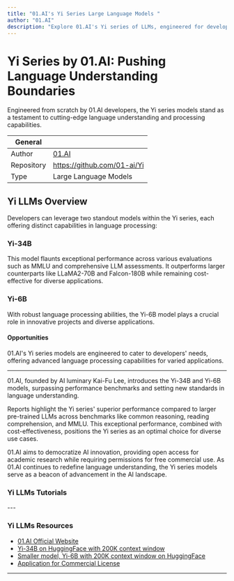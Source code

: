 ```yaml
---
title: "01.AI's Yi Series Large Language Models "
author: "01.AI"
description: "Explore 01.AI's Yi series of LLMs, engineered for developers seeking robust language processing capabilities."
---
```


# Yi Series by 01.AI: Pushing Language Understanding Boundaries
Engineered from scratch by 01.AI developers, the Yi series models stand as a testament to cutting-edge language understanding and processing capabilities.

| General  |  |
| --- | --- |
| Author | [01.AI](https://01.ai)  |
| Repository | https://github.com/01-ai/Yi |
| Type | Large Language Models |


## Yi LLMs Overview
Developers can leverage two standout models within the Yi series, each offering distinct capabilities in language processing:

### Yi-34B
This model flaunts exceptional performance across various evaluations such as MMLU and comprehensive LLM assessments. It outperforms larger counterparts like LLaMA2-70B and Falcon-180B while remaining cost-effective for diverse applications.

### Yi-6B
With robust language processing abilities, the Yi-6B model plays a crucial role in innovative projects and diverse applications.

#### Opportunities

01.AI's Yi series models are engineered to cater to developers' needs, offering advanced language processing capabilities for varied applications.

---

01.AI, founded by AI luminary Kai-Fu Lee, introduces the Yi-34B and Yi-6B models, surpassing performance benchmarks and setting new standards in language understanding.

Reports highlight the Yi series' superior performance compared to larger pre-trained LLMs across benchmarks like common reasoning, reading comprehension, and MMLU. This exceptional performance, combined with cost-effectiveness, positions the Yi series as an optimal choice for diverse use cases.

01.AI aims to democratize AI innovation, providing open access for academic research while requiring permissions for free commercial use. As 01.AI continues to redefine language understanding, the Yi series models serve as a beacon of advancement in the AI landscape.

### Yi LLMs Tutorials
<TechTutorials/>
---

### Yi LLMs Resources

- [01.AI Official Website](https://01.ai/)
- [Yi-34B on HuggingFace with 200K context window](https://huggingface.co/01-ai/Yi-34B-200K)
- [Smaller model, Yi-6B with 200K context window on HuggingFace](https://huggingface.co/01-ai/Yi-6B-200K)
- [Application for Commercial License](https://www.lingyiwanwu.com/yi-license)

---
